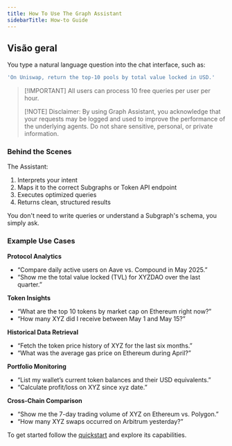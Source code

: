 ```yaml
---
title: How To Use The Graph Assistant
sidebarTitle: How-to Guide
---
```


## Visão geral

You type a natural language question into the chat interface, such as:

```yaml
'On Uniswap, return the top-10 pools by total value locked in USD.'
```

> [!IMPORTANT] All users can process 10 free queries per user per hour.
>
> [!NOTE] Disclaimer: By using Graph Assistant, you acknowledge that your requests may be logged and used to improve the performance of the underlying agents. Do not share sensitive, personal, or private information.

### Behind the Scenes

The Assistant:

1. Interprets your intent
2. Maps it to the correct Subgraphs or Token API endpoint
3. Executes optimized queries
4. Returns clean, structured results

You don't need to write queries or understand a Subgraph's schema, you simply ask.

### Example Use Cases

**Protocol Analytics**

- “Compare daily active users on Aave vs. Compound in May 2025.”
- “Show me the total value locked (TVL) for XYZDAO over the last quarter.”

**Token Insights**

- “What are the top 10 tokens by market cap on Ethereum right now?”
- “How many XYZ did I receive between May 1 and May 15?”

**Historical Data Retrieval**

- “Fetch the token price history of XYZ for the last six months.”
- “What was the average gas price on Ethereum during April?”

**Portfolio Monitoring**

- “List my wallet’s current token balances and their USD equivalents.”
- “Calculate profit/loss on XYZ since xyz date.”

**Cross-Chain Comparison**

- “Show me the 7-day trading volume of XYZ on Ethereum vs. Polygon.”
- “How many XYZ swaps occurred on Arbitrum yesterday?”

To get started follow the [quickstart](/ai-suite/graph-assistant/quick-start/) and explore its capabilities.
